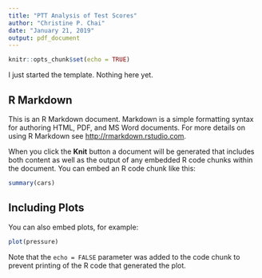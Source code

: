```yaml
---
title: "PTT Analysis of Test Scores"
author: "Christine P. Chai"
date: "January 21, 2019"
output: pdf_document
---
```


```r
knitr::opts_chunk$set(echo = TRUE)
```

I just started the template. Nothing here yet.

## R Markdown

This is an R Markdown document. Markdown is a simple formatting syntax for authoring HTML, PDF, and MS Word documents. For more details on using R Markdown see <http://rmarkdown.rstudio.com>.

When you click the **Knit** button a document will be generated that includes both content as well as the output of any embedded R code chunks within the document. You can embed an R code chunk like this:

```r
summary(cars)
```

## Including Plots

You can also embed plots, for example:

```r
plot(pressure)
```

Note that the `echo = FALSE` parameter was added to the code chunk to prevent printing of the R code that generated the plot.
